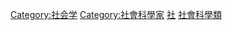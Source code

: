 {{Catnav|頁面分類|人类社会|社会科学|社会学}}
{{Commonscat|Sociologists}}
{{Portal|社會學}}

[[Category:社会学|Category:社会学]]
[[Category:社會科學家|Category:社會科學家]]
[[Category:各類學家|社]]
[[Category:社會科學類|]]